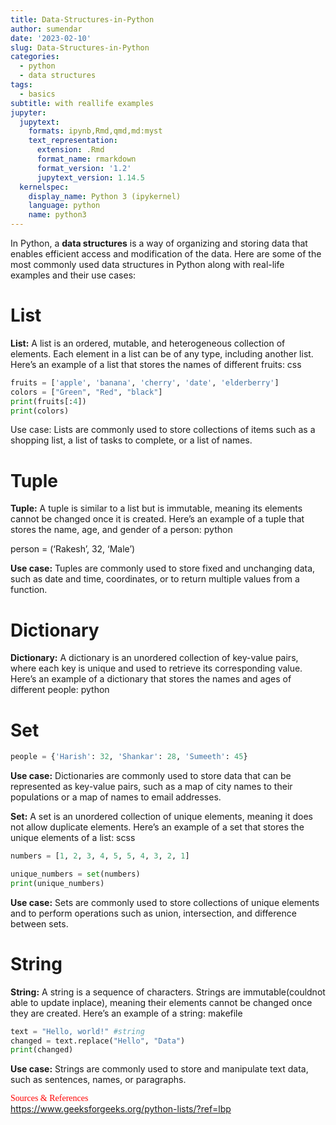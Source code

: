 ```yaml
---
title: Data-Structures-in-Python
author: sumendar
date: '2023-02-10'
slug: Data-Structures-in-Python
categories:
  - python
  - data structures
tags:
  - basics
subtitle: with reallife examples
jupyter:
  jupytext:
    formats: ipynb,Rmd,qmd,md:myst
    text_representation:
      extension: .Rmd
      format_name: rmarkdown
      format_version: '1.2'
      jupytext_version: 1.14.5
  kernelspec:
    display_name: Python 3 (ipykernel)
    language: python
    name: python3
---
```


In Python, a **data structures** is a way of organizing and storing data that enables efficient access and modification of the data. Here are some of the most commonly used data structures in Python along with real-life examples and their use cases:

# List

**List:** 
A list is an ordered, mutable, and heterogeneous collection of elements. Each element in a list can be of any type, including another list. Here's an example of a list that stores the names of different fruits:
css

```python
fruits = ['apple', 'banana', 'cherry', 'date', 'elderberry']
colors = ["Green", "Red", "black"]
print(fruits[:4])
print(colors)
```

Use case: Lists are commonly used to store collections of items such as a shopping list, a list of tasks to complete, or a list of names.

# Tuple

**Tuple:** A tuple is similar to a list but is immutable, meaning its elements cannot be changed once it is created. Here's an example of a tuple that stores the name, age, and gender of a person:
python

person = ('Rakesh', 32, 'Male')

**Use case:** Tuples are commonly used to store fixed and unchanging data, such as date and time, coordinates, or to return multiple values from a function.

# Dictionary

**Dictionary:** A dictionary is an unordered collection of key-value pairs, where each key is unique and used to retrieve its corresponding value. Here's an example of a dictionary that stores the names and ages of different people:
python

# Set

```python
people = {'Harish': 32, 'Shankar': 28, 'Sumeeth': 45}
```

**Use case:** Dictionaries are commonly used to store data that can be represented as key-value pairs, such as a map of city names to their populations or a map of names to email addresses.

**Set:** A set is an unordered collection of unique elements, meaning it does not allow duplicate elements. Here's an example of a set that stores the unique elements of a list:
scss

```python
numbers = [1, 2, 3, 4, 5, 5, 4, 3, 2, 1]
```

```python
unique_numbers = set(numbers)
print(unique_numbers)
```

**Use case:** Sets are commonly used to store collections of unique elements and to perform operations such as union, intersection, and difference between sets.

# String

**String:** A string is a sequence of characters. Strings are immutable(couldnot able to update inplace), meaning their elements cannot be changed once they are created. Here's an example of a string:
makefile

```python
text = "Hello, world!" #string
changed = text.replace("Hello", "Data")
print(changed)
```

**Use case:** Strings are commonly used to store and manipulate text data, such as sentences, names, or paragraphs.

<span style="color:red; font-family:Comic Sans MS">Sources & References</span>  
<a href="https://www.geeksforgeeks.org/python-lists/?ref=lbp" target="_blank">https://www.geeksforgeeks.org/python-lists/?ref=lbp</a>  
